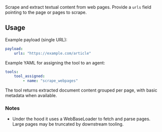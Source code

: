 


Scrape and extract textual content from web pages. Provide a `urls` field pointing to the page or pages to scrape.

## Usage

Example payload (single URL):

```yaml
payload:
	urls: "https://example.com/article"
```

Example YAML for assigning the tool to an agent:

```yaml
tools:
	tool_assigned:
		- name: "scrape_webpages"
```

The tool returns extracted document content grouped per page, with basic metadata when available.

### Notes

- Under the hood it uses a WebBaseLoader to fetch and parse pages. Large pages may be truncated by downstream tooling.

